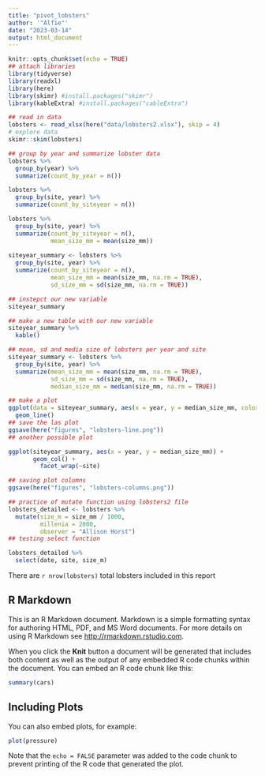 ```yaml
---
title: "pivot_lobsters"
author: '"Alfie"'
date: "2023-03-14"
output: html_document
---
```


```r
knitr::opts_chunk$set(echo = TRUE)
## attach libraries
library(tidyverse)
library(readxl)
library(here)
library(skimr) #install.packages("skimr")
library(kableExtra) #install.packages("cableExtra")

## read in data
lobsters <- read_xlsx(here("data/lobsters2.xlsx"), skip = 4)
# explore data
skimr::skim(lobsters)

## group by year and summarize lobster data
lobsters %>%
  group_by(year) %>%
  summarize(count_by_year = n())

lobsters %>%
  group_by(site, year) %>%
  summarize(count_by_siteyear = n())

lobsters %>%
  group_by(site, year) %>%
  summarize(count_by_siteyear = n(),
            mean_size_mm = mean(size_mm))
  
siteyear_summary <- lobsters %>%
  group_by(site, year) %>%
  summarize(count_by_siteyear = n(),
            mean_size_mm = mean(size_mm, na.rm = TRUE),
            sd_size_mm = sd(size_mm, na.rm = TRUE))

## instepct our new variable
siteyear_summary

## make a new table with our new variable
siteyear_summary %>%
  kable()

## mean, sd and media size of lobsters per year and site
siteyear_summary <- lobsters %>%
  group_by(site, year) %>%
  summarize(mean_size_mm = mean(size_mm, na.rm = TRUE),
            sd_size_mm = sd(size_mm, na.rm = TRUE),
            median_size_mm = median(size_mm, na.rm = TRUE))

## make a plot
ggplot(data = siteyear_summary, aes(x = year, y = median_size_mm, color = site))+
  geom_line()
## save the las plot
ggsave(here("figures", "lobsters-line.png"))
## another possible plot

ggplot(siteyear_summary, aes(x = year, y = median_size_mm)) +
       geom_col() +
         facet_wrap(~site)

## saving plot columns
ggsave(here("figures", "lobsters-columns.png"))

## practice of mutate function using lobsters2 file
lobsters_detailed <- lobsters %>%
  mutate(size_m = size_mm / 1000,
         millenia = 2000,
         observer = "Allison Horst")
## testing select function

lobsters_detailed %>%
  select(date, site, size_m)

```

There are `r nrow(lobsters)` total lobsters included in this report 

## R Markdown

This is an R Markdown document. Markdown is a simple formatting syntax for authoring HTML, PDF, and MS Word documents. For more details on using R Markdown see <http://rmarkdown.rstudio.com>.

When you click the **Knit** button a document will be generated that includes both content as well as the output of any embedded R code chunks within the document. You can embed an R code chunk like this:

```r
summary(cars)
```

## Including Plots

You can also embed plots, for example:

```r
plot(pressure)
```

Note that the `echo = FALSE` parameter was added to the code chunk to prevent printing of the R code that generated the plot.
